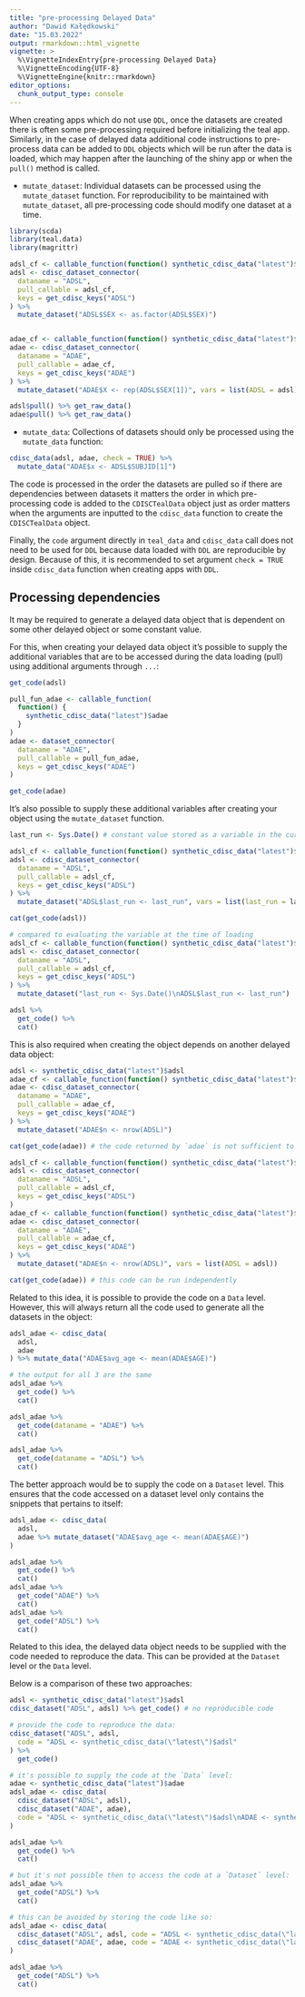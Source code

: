 ```yaml
---
title: "pre-processing Delayed Data"
author: "Dawid Kałędkowski"
date: "15.03.2022"
output: rmarkdown::html_vignette
vignette: >
  %\VignetteIndexEntry{pre-processing Delayed Data}
  %\VignetteEncoding{UTF-8}
  %\VignetteEngine{knitr::rmarkdown}
editor_options:
  chunk_output_type: console
---
```


When creating apps which do not use `DDL`, once the datasets are created there is often some pre-processing required before initializing the teal app. Similarly, in the case of delayed data additional code instructions to pre-process data can be added to `DDL` objects which will be run after the data is loaded, which may happen after the launching of the shiny app or when the `pull()` method is called.

* `mutate_dataset`: Individual datasets can be processed using the `mutate_dataset` function. For reproducibility to be maintained with `mutate_dataset`, all pre-processing code should modify one dataset at a time.

```r
library(scda)
library(teal.data)
library(magrittr)

adsl_cf <- callable_function(function() synthetic_cdisc_data("latest")$adsl)
adsl <- cdisc_dataset_connector(
  dataname = "ADSL",
  pull_callable = adsl_cf,
  keys = get_cdisc_keys("ADSL")
) %>%
  mutate_dataset("ADSL$SEX <- as.factor(ADSL$SEX)")


adae_cf <- callable_function(function() synthetic_cdisc_data("latest")$adae)
adae <- cdisc_dataset_connector(
  dataname = "ADAE",
  pull_callable = adae_cf,
  keys = get_cdisc_keys("ADAE")
) %>%
  mutate_dataset("ADAE$X <- rep(ADSL$SEX[1])", vars = list(ADSL = adsl))

adsl$pull() %>% get_raw_data()
adae$pull() %>% get_raw_data()
```

* `mutate_data`: Collections of datasets should only be processed using the `mutate_data` function:

```r
cdisc_data(adsl, adae, check = TRUE) %>%
  mutate_data("ADAE$x <- ADSL$SUBJID[1]")
```

The code is processed in the order the datasets are pulled so if there are dependencies between datasets it matters the order in which pre-processing code is added to the `CDISCTealData` object just as order matters when the arguments are inputted to the `cdisc_data` function to create the `CDISCTealData` object.

Finally, the `code` argument directly in `teal_data` and `cdisc_data` call does not need to be used for `DDL` because data loaded with `DDL` are reproducible by design. Because of this, it is recommended to set argument `check = TRUE` inside `cdisc_data` function when creating apps with `DDL`.

## Processing dependencies

It may be required to generate a delayed data object that is dependent on some other delayed object or some constant value.

For this, when creating your delayed data object it's possible to supply the additional variables that are to be accessed during the data loading (pull) using additional arguments through `...`:

```r
get_code(adsl)

pull_fun_adae <- callable_function(
  function() {
    synthetic_cdisc_data("latest")$adae
  }
)
adae <- dataset_connector(
  dataname = "ADAE",
  pull_callable = pull_fun_adae,
  keys = get_cdisc_keys("ADAE")
)

get_code(adae)
```

It's also possible to supply these additional variables after creating your object using the `mutate_dataset` function.

```r
last_run <- Sys.Date() # constant value stored as a variable in the current session

adsl_cf <- callable_function(function() synthetic_cdisc_data("latest")$adsl)
adsl <- cdisc_dataset_connector(
  dataname = "ADSL",
  pull_callable = adsl_cf,
  keys = get_cdisc_keys("ADSL")
) %>%
  mutate_dataset("ADSL$last_run <- last_run", vars = list(last_run = last_run))

cat(get_code(adsl))

# compared to evaluating the variable at the time of loading
adsl_cf <- callable_function(function() synthetic_cdisc_data("latest")$adsl)
adsl <- cdisc_dataset_connector(
  dataname = "ADSL",
  pull_callable = adsl_cf,
  keys = get_cdisc_keys("ADSL")
) %>%
  mutate_dataset("last_run <- Sys.Date()\nADSL$last_run <- last_run")

adsl %>%
  get_code() %>%
  cat()
```

This is also required when creating the object depends on another delayed data object:

```r
adsl <- synthetic_cdisc_data("latest")$adsl
adae_cf <- callable_function(function() synthetic_cdisc_data("latest")$adae)
adae <- cdisc_dataset_connector(
  dataname = "ADAE",
  pull_callable = adae_cf,
  keys = get_cdisc_keys("ADAE")
) %>%
  mutate_dataset("ADAE$n <- nrow(ADSL)")

cat(get_code(adae)) # the code returned by `adae` is not sufficient to reproduce `adae`

adsl_cf <- callable_function(function() synthetic_cdisc_data("latest")$adsl)
adsl <- cdisc_dataset_connector(
  dataname = "ADSL",
  pull_callable = adsl_cf,
  keys = get_cdisc_keys("ADSL")
)
adae_cf <- callable_function(function() synthetic_cdisc_data("latest")$adae)
adae <- cdisc_dataset_connector(
  dataname = "ADAE",
  pull_callable = adae_cf,
  keys = get_cdisc_keys("ADAE")
) %>%
  mutate_dataset("ADAE$n <- nrow(ADSL)", vars = list(ADSL = adsl))

cat(get_code(adae)) # this code can be run independently
```

Related to this idea, it is possible to provide the code on a `Data` level. However, this will always return all the code used to generate all the datasets in the object:

```r
adsl_adae <- cdisc_data(
  adsl,
  adae
) %>% mutate_data("ADAE$avg_age <- mean(ADAE$AGE)")

# the output for all 3 are the same
adsl_adae %>%
  get_code() %>%
  cat()

adsl_adae %>%
  get_code(dataname = "ADAE") %>%
  cat()

adsl_adae %>%
  get_code(dataname = "ADSL") %>%
  cat()
```

The better approach would be to supply the code on a `Dataset` level. This ensures that the code accessed on a dataset level only contains the snippets that pertains to itself:

```r
adsl_adae <- cdisc_data(
  adsl,
  adae %>% mutate_dataset("ADAE$avg_age <- mean(ADAE$AGE)")
)

adsl_adae %>%
  get_code() %>%
  cat()
adsl_adae %>%
  get_code("ADAE") %>%
  cat()
adsl_adae %>%
  get_code("ADSL") %>%
  cat()
```

Related to this idea, the delayed data object needs to be supplied with the code needed to reproduce the data. This can be provided at the `Dataset` level or the `Data` level.

Below is a comparison of these two approaches:

```r
adsl <- synthetic_cdisc_data("latest")$adsl
cdisc_dataset("ADSL", adsl) %>% get_code() # no reproducible code

# provide the code to reproduce the data:
cdisc_dataset("ADSL", adsl,
  code = "ADSL <- synthetic_cdisc_data(\"latest\")$adsl"
) %>%
  get_code()

# it's possible to supply the code at the `Data` level:
adae <- synthetic_cdisc_data("latest")$adae
adsl_adae <- cdisc_data(
  cdisc_dataset("ADSL", adsl),
  cdisc_dataset("ADAE", adae),
  code = "ADSL <- synthetic_cdisc_data(\"latest\")$adsl\nADAE <- synthetic_cdisc_data(\"latest\")$adae"
)

adsl_adae %>%
  get_code() %>%
  cat()

# but it's not possible then to access the code at a `Dataset` level:
adsl_adae %>%
  get_code("ADSL") %>%
  cat()

# this can be avoided by storing the code like so:
adsl_adae <- cdisc_data(
  cdisc_dataset("ADSL", adsl, code = "ADSL <- synthetic_cdisc_data(\"latest\")$adsl"),
  cdisc_dataset("ADAE", adae, code = "ADAE <- synthetic_cdisc_data(\"latest\")$adsl")
)

adsl_adae %>%
  get_code("ADSL") %>%
  cat()
```
